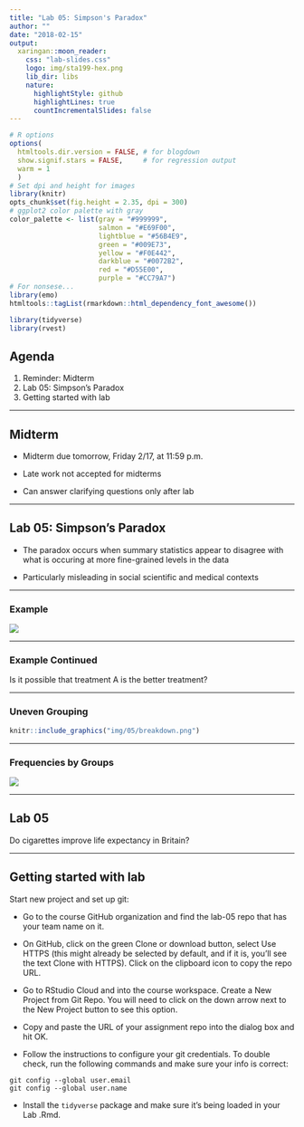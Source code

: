 ```yaml
---
title: "Lab 05: Simpson's Paradox"
author: ""
date: "2018-02-15"
output: 
  xaringan::moon_reader:
    css: "lab-slides.css"
    logo: img/sta199-hex.png
    lib_dir: libs
    nature:
      highlightStyle: github
      highlightLines: true
      countIncrementalSlides: false
---
```


```r
# R options
options(
  htmltools.dir.version = FALSE, # for blogdown
  show.signif.stars = FALSE,     # for regression output
  warm = 1
  )
# Set dpi and height for images
library(knitr)
opts_chunk$set(fig.height = 2.35, dpi = 300) 
# ggplot2 color palette with gray
color_palette <- list(gray = "#999999", 
                      salmon = "#E69F00", 
                      lightblue = "#56B4E9", 
                      green = "#009E73", 
                      yellow = "#F0E442", 
                      darkblue = "#0072B2", 
                      red = "#D55E00", 
                      purple = "#CC79A7")
# For nonsese...
library(emo)
htmltools::tagList(rmarkdown::html_dependency_font_awesome())
```

```r
library(tidyverse)
library(rvest)
```

## Agenda

1. Reminder: Midterm
2. Lab 05: Simpson's Paradox
3. Getting started with lab

---

## Midterm

- Midterm due tomorrow, Friday 2/17, at 11:59 p.m.

- Late work not accepted for midterms

- Can answer clarifying questions only after lab

---

## Lab 05: Simpson's Paradox

- The paradox occurs when summary statistics appear to disagree with what is occuring at more fine-grained levels in the data

- Particularly misleading in social scientific and medical contexts

---

### Example  

![](img/05/overall.png)

---

### Example Continued

Is it possible that treatment A is the better treatment?

---

### Uneven Grouping

```r
knitr::include_graphics("img/05/breakdown.png")
```

---

### Frequencies by Groups

![](img/05/twoways.png)

---

## Lab 05

Do cigarettes improve life expectancy in Britain?

---

## Getting started with lab

Start new project and set up git:

- Go to the course GitHub organization and find the lab-05 repo that has your team name on it.

- On GitHub, click on the green Clone or download button, select Use HTTPS (this might already be selected by default, and if it is, you’ll see the text Clone with HTTPS). Click on the clipboard icon to copy the repo URL.

- Go to RStudio Cloud and into the course workspace. Create a New Project from Git Repo. You will need to click on the down arrow next to the New Project button to see this option.

- Copy and paste the URL of your assignment repo into the dialog box and hit OK.

- Follow the instructions to configure your git credentials. To double check, run the following 
commands and make sure your info is correct:

```
git config --global user.email
git config --global user.name
```
- Install the `tidyverse` package and make sure it's being loaded in your Lab .Rmd.

